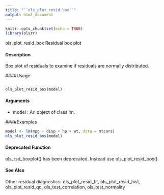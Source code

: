 ```yaml
---
title: "``ols_plot_resid_box``"
output: html_document
---
```


```r
knitr::opts_chunk$set(echo = TRUE)
library(olsrr)
```

ols_plot_resid_box Residual box plot

#### Description 
 
Box plot of residuals to examine if residuals are normally distributed.

####Usage 
<pre><code>
ols_plot_resid_box(model)
</code></pre>

#### Arguments 
* model : An object of class lm.


####Examples 
```r

model <- lm(mpg ~ disp + hp + wt, data = mtcars)
ols_plot_resid_box(model)
```

#### Deprecated Function
ols_rsd_boxplot() has been deprecated. Instead use ols_plot_resid_box().

#### See Also 

Other residual diagnostics: ols_plot_resid_fit, ols_plot_resid_hist, ols_plot_resid_qq,
ols_test_correlation, ols_test_normality
